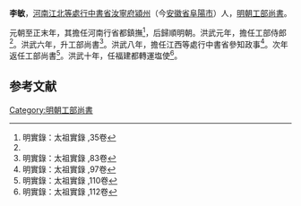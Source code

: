 {{Otheruses|李敏|other=同名或類似名的其它條目描述}}
'''李敏'''，[[河南江北等處行中書省|河南江北等處行中書省]][[汝寧府|汝寧府]][[潁州|潁州]]（今[[安徽省|安徽省]][[阜陽市|阜陽市]]）人，[[明朝工部尚書|明朝工部尚書]]。

元朝至正末年，其擔任河南行省都鎮撫<ref name="#1">明實錄：太祖實錄 ,35卷</ref>，后歸順明朝。洪武元年，擔任工部侍郎<ref name="#1"/>。洪武六年，升工部尚書<ref>明實錄：太祖實錄 ,83卷</ref>。洪武八年，擔任江西等處行中書省參知政事<ref>明實錄：太祖實錄 ,97卷</ref>。次年返任工部尚書<ref>明實錄：太祖實錄 ,110卷</ref>。洪武十年，任福建都轉運塩使<ref>明實錄：太祖實錄 ,112卷</ref>。

==参考文献==
<div class="references-small">
<references></references>
</div>

{{明朝人物小作品}}
[[Category:明朝工部尚書|Category:明朝工部尚書]]